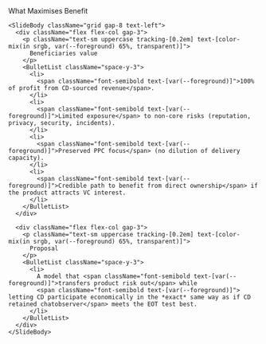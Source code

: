 <div className="flex h-full w-full flex-col items-center justify-center">
  <div className="flex flex-1 flex-col gap-10 px-8 py-6 w-full max-w-4xl mx-auto">
    <SlideHeader eyebrow="EOT Test" kicker="What maximises benefit">
      What Maximises Benefit
    </SlideHeader>

    <SlideBody className="grid gap-8 text-left">
      <div className="flex flex-col gap-3">
        <p className="text-sm uppercase tracking-[0.2em] text-[color-mix(in srgb, var(--foreground) 65%, transparent)]">
          Beneficiaries value
        </p>
        <BulletList className="space-y-3">
          <li>
            <span className="font-semibold text-[var(--foreground)]">100% of profit from CD-sourced revenue</span>.
          </li>
          <li>
            <span className="font-semibold text-[var(--foreground)]">Limited exposure</span> to non-core risks (reputation, privacy, security, incidents).
          </li>
          <li>
            <span className="font-semibold text-[var(--foreground)]">Preserved PPC focus</span> (no dilution of delivery capacity).
          </li>
          <li>
            <span className="font-semibold text-[var(--foreground)]">Credible path to benefit from direct ownership</span> if the product attracts VC interest.
          </li>
        </BulletList>
      </div>

      <div className="flex flex-col gap-3">
        <p className="text-sm uppercase tracking-[0.2em] text-[color-mix(in srgb, var(--foreground) 65%, transparent)]">
          Proposal
        </p>
        <BulletList className="space-y-3">
          <li>
            A model that <span className="font-semibold text-[var(--foreground)]">transfers product risk out</span> while
            <span className="font-semibold text-[var(--foreground)]"> letting CD participate economically in the *exact* same way as if CD retained chatobserver</span> meets the EOT test best.
          </li>
        </BulletList>
      </div>
    </SlideBody>
  </div>
</div>
